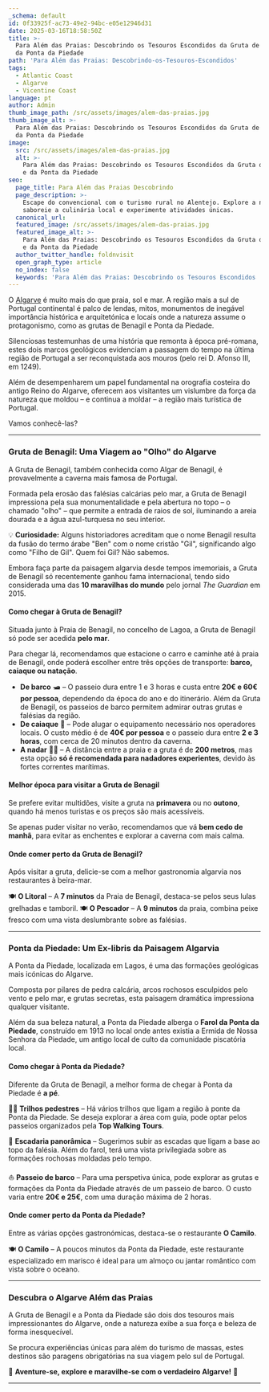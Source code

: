 ```yaml
---
_schema: default
id: 0f33925f-ac73-49e2-94bc-e05e12946d31
date: 2025-03-16T18:58:50Z
title: >-
  Para Além das Praias: Descobrindo os Tesouros Escondidos da Gruta de Benagil e
  da Ponta da Piedade
path: 'Para Além das Praias: Descobrindo-os-Tesouros-Escondidos'
tags:
  - Atlantic Coast
  - Algarve
  - Vicentine Coast
language: pt
author: Admin
thumb_image_path: /src/assets/images/alem-das-praias.jpg
thumb_image_alt: >-
  Para Além das Praias: Descobrindo os Tesouros Escondidos da Gruta de Benagil e
  da Ponta da Piedade
image:
  src: /src/assets/images/alem-das-praias.jpg
  alt: >-
    Para Além das Praias: Descobrindo os Tesouros Escondidos da Gruta de Benagil
    e da Ponta da Piedade
seo:
  page_title: Para Além das Praias Descobrindo
  page_description: >-
    Escape do convencional com o turismo rural no Alentejo. Explore a natureza,
    saboreie a culinária local e experimente atividades únicas.
  canonical_url:
  featured_image: /src/assets/images/alem-das-praias.jpg
  featured_image_alt: >-
    Para Além das Praias: Descobrindo os Tesouros Escondidos da Gruta de Benagil
    e da Ponta da Piedade
  author_twitter_handle: foldnvisit
  open_graph_type: article
  no_index: false
  keywords: 'Para Além das Praias: Descobrindo os Tesouros Escondidos '
---
```


O [Algarve](https://topwalkingtoursportugal.com/tours/regions/algarve/) é muito
mais do que praia, sol e mar. A região mais a sul de Portugal continental é
palco de lendas, mitos, monumentos de inegável importância histórica e
arquitetónica e locais onde a natureza assume o protagonismo, como as grutas de
Benagil e Ponta da Piedade.

Silenciosas testemunhas de uma história que remonta à época pré-romana, estes
dois marcos geológicos evidenciam a passagem do tempo na última região de
Portugal a ser reconquistada aos mouros (pelo rei D. Afonso III, em 1249).

Além de desempenharem um papel fundamental na orografia costeira do antigo Reino
do Algarve, oferecem aos visitantes um vislumbre da força da natureza que moldou
– e continua a moldar – a região mais turística de Portugal.

Vamos conhecê-las?

---

### **Gruta de Benagil: Uma Viagem ao "Olho" do Algarve**

A Gruta de Benagil, também conhecida como Algar de Benagil, é provavelmente a
caverna mais famosa de Portugal.

Formada pela erosão das falésias calcárias pelo mar, a Gruta de Benagil
impressiona pela sua monumentalidade e pela abertura no topo – o chamado "olho"
– que permite a entrada de raios de sol, iluminando a areia dourada e a água
azul-turquesa no seu interior.

💡 **Curiosidade:** Alguns historiadores acreditam que o nome Benagil resulta da
fusão do termo árabe "Ben" com o nome cristão "Gil", significando algo como
"Filho de Gil". Quem foi Gil? Não sabemos.

Embora faça parte da paisagem algarvia desde tempos imemoriais, a Gruta de
Benagil só recentemente ganhou fama internacional, tendo sido considerada uma
das **10 maravilhas do mundo** pelo jornal _The Guardian_ em 2015.

#### **Como chegar à Gruta de Benagil?**

Situada junto à Praia de Benagil, no concelho de Lagoa, a Gruta de Benagil só
pode ser acedida **pelo mar**.

Para chegar lá, recomendamos que estacione o carro e caminhe até à praia de
Benagil, onde poderá escolher entre três opções de transporte: **barco, caiaque
ou natação**.

- **De barco** 🛥️ – O passeio dura entre 1 e 3 horas e custa entre **20€ e 60€
  por pessoa**, dependendo da época do ano e do itinerário. Além da Gruta de
  Benagil, os passeios de barco permitem admirar outras grutas e falésias da
  região.
- **De caiaque** 🚣 – Pode alugar o equipamento necessário nos operadores
  locais. O custo médio é de **40€ por pessoa** e o passeio dura entre **2 e 3
  horas**, com cerca de 20 minutos dentro da caverna.
- **A nadar** 🏊‍♂️ – A distância entre a praia e a gruta é de **200 metros**, mas
  esta opção **só é recomendada para nadadores experientes**, devido às fortes
  correntes marítimas.

#### **Melhor época para visitar a Gruta de Benagil**

Se prefere evitar multidões, visite a gruta na **primavera** ou no **outono**,
quando há menos turistas e os preços são mais acessíveis.

Se apenas puder visitar no verão, recomendamos que vá **bem cedo de manhã**,
para evitar as enchentes e explorar a caverna com mais calma.

#### **Onde comer perto da Gruta de Benagil?**

Após visitar a gruta, delicie-se com a melhor gastronomia algarvia nos
restaurantes à beira-mar.

🍽️ **O Litoral** – A **7 minutos** da Praia de Benagil, destaca-se pelos seus
lulas grelhadas e tamboril. 🍽️ **O Pescador** – A **9 minutos** da praia,
combina peixe fresco com uma vista deslumbrante sobre as falésias.

---

### **Ponta da Piedade: Um Ex-libris da Paisagem Algarvia**

A Ponta da Piedade, localizada em Lagos, é uma das formações geológicas mais
icónicas do Algarve.

Composta por pilares de pedra calcária, arcos rochosos esculpidos pelo vento e
pelo mar, e grutas secretas, esta paisagem dramática impressiona qualquer
visitante.

Além da sua beleza natural, a Ponta da Piedade alberga o **Farol da Ponta da
Piedade**, construído em 1913 no local onde antes existia a Ermida de Nossa
Senhora da Piedade, um antigo local de culto da comunidade piscatória local.

#### **Como chegar à Ponta da Piedade?**

Diferente da Gruta de Benagil, a melhor forma de chegar à Ponta da Piedade é **a
pé**.

🚶‍♂️ **Trilhos pedestres** – Há vários trilhos que ligam a região à ponte da Ponta
da Piedade. Se deseja explorar a área com guia, pode optar pelos passeios
organizados pela **Top Walking Tours**.

📍 **Escadaria panorâmica** – Sugerimos subir as escadas que ligam a base ao
topo da falésia. Além do farol, terá uma vista privilegiada sobre as formações
rochosas moldadas pelo tempo.

⛵ **Passeio de barco** – Para uma perspetiva única, pode explorar as grutas e
formações da Ponta da Piedade através de um passeio de barco. O custo varia
entre **20€ e 25€**, com uma duração máxima de 2 horas.

#### **Onde comer perto da Ponta da Piedade?**

Entre as várias opções gastronómicas, destaca-se o restaurante **O Camilo**.

🍽️ **O Camilo** – A poucos minutos da Ponta da Piedade, este restaurante
especializado em marisco é ideal para um almoço ou jantar romântico com vista
sobre o oceano.

---

### **Descubra o Algarve Além das Praias**

A Gruta de Benagil e a Ponta da Piedade são dois dos tesouros mais
impressionantes do Algarve, onde a natureza exibe a sua força e beleza de forma
inesquecível.

Se procura experiências únicas para além do turismo de massas, estes destinos
são paragens obrigatórias na sua viagem pelo sul de Portugal.

🌊 **Aventure-se, explore e maravilhe-se com o verdadeiro Algarve!** 🌊

---

&nbsp;
